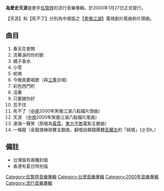{{Infobox album
| name       = 為愛走天涯
| type       = [[專輯|專輯]]
| artist     = [[任賢齊|任賢齊]]
| cover      = Ren13.jpg
| recorded   = 未知
<!-- 未知參數 | background = #CFDCE6 -->
| released   = 2000年1月27日
| genre      = [[華語流行音樂|華語流行音樂]]<br>[[台語流行音樂|台語流行音樂]]
| label      = [[滾石唱片|滾石唱片]]
| length     = 01:03:25
| producer   = 
| reviews    = 
| prev_title = [[小雪_(專輯)|小雪]]
| prev_year  = 2000
| next_title = [[天使兄弟小白臉|天使兄弟小白臉]]
| next_year  = 2000
}}
'''為愛走天涯'''是歌手[[任賢齊|任賢齊]]的流行音樂專輯，於2000年1月27日正式發行。

【天涯】和【死不了】分別為中視版之【[[笑傲江湖|笑傲江湖]]】電視劇片尾曲和片頭曲。

==曲目==
#春天花會開
#流著淚的你的臉
#橘子香水
#小雪
#呢喃
#今晚我要唱歌（與[[江蕙|江蕙]]合唱）
#彩色西門町
#活著
#只要跟你好
#忍不住
#死不了（[[中視|中視]]2000年笑傲江湖八點檔片頭曲）
#天涯  （[[中視|中視]]2000年笑傲江湖八點檔片尾曲）
#滄海一聲笑（原唱為[[黃霑|黃霑]]，[[東方不敗|東方不敗]]電影主題曲）
#一條龍（金龍旗棒球賽主題曲，翻唱自韓國團體[[高耀太|高耀太]]的「純情」《순정》。）

==備註==
*台灣版有兩種封面
*香港有夏日特別版

[[Category:任賢齊音樂專輯|Category:任賢齊音樂專輯]]
[[Category:台灣音樂專輯|Category:台灣音樂專輯]]
[[Category:2000年音樂專輯|Category:2000年音樂專輯]]
[[Category:流行音樂專輯|Category:流行音樂專輯]]